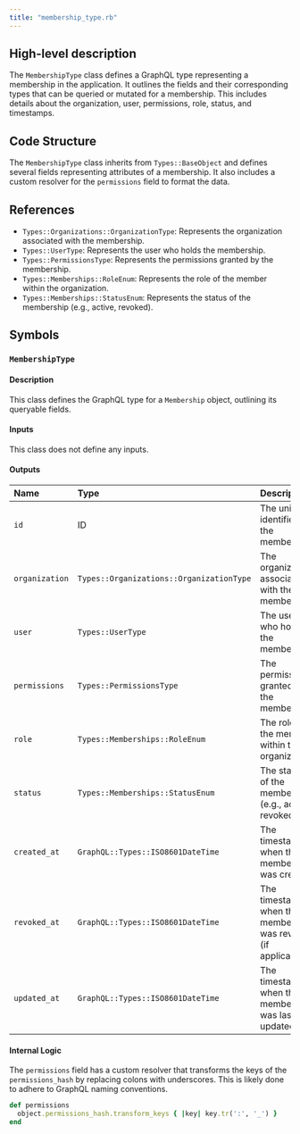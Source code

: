 ```yaml
---
title: "membership_type.rb"
---
```


## High-level description
The `MembershipType` class defines a GraphQL type representing a membership in the application. It outlines the fields and their corresponding types that can be queried or mutated for a membership. This includes details about the organization, user, permissions, role, status, and timestamps.

## Code Structure
The `MembershipType` class inherits from `Types::BaseObject` and defines several fields representing attributes of a membership. It also includes a custom resolver for the `permissions` field to format the data.

## References
- `Types::Organizations::OrganizationType`: Represents the organization associated with the membership.
- `Types::UserType`: Represents the user who holds the membership.
- `Types::PermissionsType`: Represents the permissions granted by the membership.
- `Types::Memberships::RoleEnum`: Represents the role of the member within the organization.
- `Types::Memberships::StatusEnum`: Represents the status of the membership (e.g., active, revoked).

## Symbols

### `MembershipType`
#### Description
This class defines the GraphQL type for a `Membership` object, outlining its queryable fields.

#### Inputs
This class does not define any inputs.

#### Outputs
| Name | Type | Description |
|:-----|:-----|:------------|
| `id` | ID | The unique identifier of the membership. |
| `organization` | `Types::Organizations::OrganizationType` | The organization associated with the membership. |
| `user` | `Types::UserType` | The user who holds the membership. |
| `permissions` | `Types::PermissionsType` | The permissions granted by the membership. |
| `role` | `Types::Memberships::RoleEnum` | The role of the member within the organization. |
| `status` | `Types::Memberships::StatusEnum` | The status of the membership (e.g., active, revoked). |
| `created_at` | `GraphQL::Types::ISO8601DateTime` | The timestamp when the membership was created. |
| `revoked_at` | `GraphQL::Types::ISO8601DateTime` | The timestamp when the membership was revoked (if applicable). |
| `updated_at` | `GraphQL::Types::ISO8601DateTime` | The timestamp when the membership was last updated. |

#### Internal Logic
The `permissions` field has a custom resolver that transforms the keys of the `permissions_hash` by replacing colons with underscores. This is likely done to adhere to GraphQL naming conventions.

```ruby
def permissions
  object.permissions_hash.transform_keys { |key| key.tr(':', '_') }
end
```
